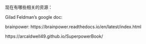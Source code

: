 现在有哪些相关的资源：

Gilad Feldman's google doc:

brainpower: https://brainpower.readthedocs.io/en/latest/index.html

https://arcaldwell49.github.io/SuperpowerBook/

